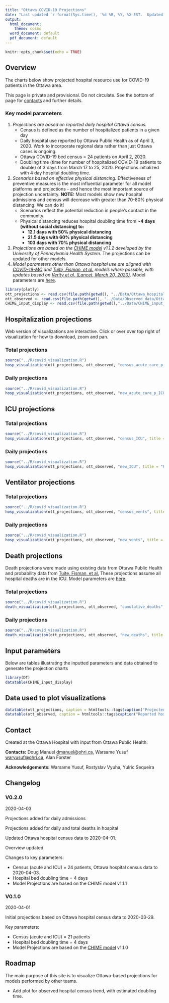 ```yaml
---
title: "Ottawa COVID-19 Projections"
date: "Last updated `r format(Sys.time(), '%d %B, %Y, %X EST.  Updated daily around noon, EST')`"
output:
  html_document:
    theme: cosmo
  word_document: default
  pdf_document: default
---
```


```r
knitr::opts_chunk$set(echo = TRUE)
```

## Overview
The charts below show projected hospital resource use for COVID-19 patients in the Ottawa area. 

This page is private and provisional. Do not circulate. See the bottom of page for [contacts](#contact) and further details. 

### Key model parameters
1) *Projections are based on reported daily hospital Ottawa census.* 
    - Census is defined as the number of hospitalized patients in a given day 
    - Daily hospital use reported by Ottawa Public Health as of April 3, 2020. Work to incorporate regional data rather than just Ottawa cases is ongoing.
    - Ottawa COVID-19 bed census = 24 patients on April 2, 2020. 
    - Doubling time (time for number of hospitalized COVID-19 patients to double) of 3 days from March 17 to 25, 2020. Projections initialized with 4 day hospital doubling time. 
2) *Scenarios based on effective physical distancing.* Effectiveness of preventive measures is the most influential parameter for all model platforms and projections - and hence the most important source of projection uncertainty. **NOTE:** Most models show new hospital admissions and census will decrease with greater than 70-80% physical distancing. We can do it!
    - Scenarios reflect the potential reduction in people's contact in the community. 
    - Physical distancing reduces hospital doubling time from **~4 days (without social distancing) to:**
        - **12.1 days with 50% physical distancing** 
        - **21.5 days with 60% physical distancing**
        - **103 days with 70% physical distancing**
        
3) *Projections are based on the [CHIME model](https://penn-chime.phl.io/) v1.1.2 developed by the University of Pennsylvania Health System.* The projections can be updated for other models.
4) *Model parameters other than Ottawa hospital use are aligned with [COVID-19-MC](https://www.covid-19-mc.ca/interactive-model) and [Tuite, Fisman, et al.](https://www.medrxiv.org/content/10.1101/2020.03.24.20042705v1) models where possible, with updates based on [Verity et al. (Lancet, March 20, 2020)](https://www.thelancet.com/journals/laninf/article/PIIS1473-3099(20)30243-7/fulltext)*. Model parameters are [here](#parameters).

```r
library(plotly)
ott_projections <- read.csv(file.path(getwd(), "../Data/Ottawa_hospitalization_estimates_COVID.csv"))
ott_observed <- read.csv(file.path(getwd(), "../Data/Observed data/Ottawa_Observed_COVID_Hospital_Use.csv"))
CHIME_input_display <- read.csv(file.path(getwd(),"../Data/CHIME_input_display.csv"))
```

## Hospitalization projections

Web version of visualizations are interactive. Click or over over top right of visualization for how to download, zoom and pan.

### Total projections

```r
source("../R/covid_visualization.R")
hosp_visualization(ott_projections, ott_observed, "census_acute_care_p_ICU", title = "Projected census of COVID-19 hospitalizations in Ottawa", y_label = "Census (# of patients)")
```

### Daily projections

```r
source("../R/covid_visualization.R")
hosp_visualization(ott_projections, ott_observed, "new_acute_care_p_ICU", title = "Projected daily COVID-19 hospitalizations in Ottawa", y_label = "New admissions (# of patients)")
```

## ICU projections

### Total projections

```r
source("../R/covid_visualization.R")
hosp_visualization(ott_projections, ott_observed, "census_ICU", title = "Projected census of COVID-19 ICU patients in Ottawa", y_label = "Census (# of patients)")
```

### Daily projections

```r
source("../R/covid_visualization.R")
hosp_visualization(ott_projections, ott_observed, "new_ICU", title = "Projected daily COVID-19 ICU admissions in Ottawa", y_label = "New admissions (# of patients)")
```

## Ventilator projections

### Total projections

```r
source("../R/covid_visualization.R")
hosp_visualization(ott_projections, ott_observed, "census_vents", title = "Projected census of COVID-19 ventilator use in Ottawa", y_label = "Census (# of patients)")
```

### Daily projections

```r
source("../R/covid_visualization.R")
hosp_visualization(ott_projections, ott_observed, "new_vents", title = "Projected daily COVID-19 ventilator use in Ottawa", y_label = "New admissions (# of patients)")
```

## Death projections

Death projections were made using existing data from Ottawa Public Health and probability data from [Tuite, Fisman, et al.](https://www.medrxiv.org/content/10.1101/2020.03.24.20042705v1) These projections assume all hospital deaths are in the ICU. Model parameters are [here](#parameters).

### Total projections

```r
source("../R/covid_visualization.R")
death_visualization(ott_projections, ott_observed, "cumulative_deaths", title = "Projected number of COVID-19 total hospital deaths in Ottawa", y_label = "Reported deaths")
```

### Daily projections

```r
source("../R/covid_visualization.R")
death_visualization(ott_projections, ott_observed, "new_deaths", title = "Projected number of COVID-19 daily hospital deaths in Ottawa", y_label = "Reported deaths")
```

## Input parameters {#parameters}

Below are tables illustrating the inputted parameters and data obtained to generate the projection charts

```r
library(DT)
datatable(CHIME_input_display)
```

## Data used to plot visualizations

```r
datatable(ott_projections, caption = htmltools::tags$caption("Projected data", style="font-size: 20px"), options = list(scrollX = TRUE))
datatable(ott_observed, caption = htmltools::tags$caption("Reported hospital use and deaths from Ottawa Public Health", style="font-size: 20px"), options = list(scrollX = TRUE))
```

## Contact {#contact}
Created at the Ottawa Hospital with input from Ottawa Public Health.

**Contacts:** Doug Manuel [dmanuel@ohri.ca](mailto:dmanuel@ohri.ca), Warsame Yusuf [waryusuf@ohri.ca](mailto:waryusuf@ohri.ca), Alan Forster

**Acknowledgements:** Warsame Yusuf, Rostyslav Vyuha, Yulric Sequeira

## Changelog

### V0.2.0
2020-04-03

Projections added for daily admissions

Projections added for daily and total deaths in hospital

Updated Ottawa hospital census data to 2020-04-01.

Overview updated.

Changes to key parameters:

- Census (acute and ICU) = 24 patients, Ottawa hospital census data to 2020-04-03.
- Hospital bed doubling time = 4 days
- Model Projections are based on the CHIME model v1.1.1

### V0.1.0 
2020-04-01

Initial projections based on Ottawa hospital census data to 2020-03-29.

Key parameters:

- Census (acute and ICU) = 21 patients
- Hospital bed doubling time = 4 days
- Model Projections are based on the [CHIME model](https://penn-chime.phl.io/) v1.1.0

## Roadmap
The main purpose of this site is to visualize Ottawa-based projections for models performed by other teams.

- Add plot for observed hospital census trend, with estimated doubling time. 

